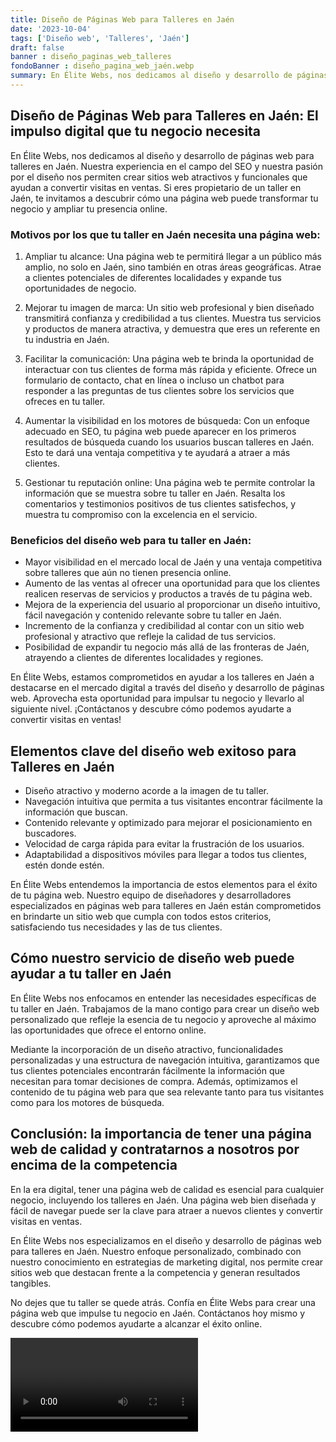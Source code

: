 ```yaml
---
title: Diseño de Páginas Web para Talleres en Jaén
date: '2023-10-04'
tags: ['Diseño web', 'Talleres', 'Jaén']
draft: false
banner : diseño_paginas_web_talleres
fondoBanner : diseño_pagina_web_jaén.webp
summary: En Élite Webs, nos dedicamos al diseño y desarrollo de páginas web para talleres en Jaén. Nuestra experiencia en el campo del SEO y nuestra pasión por el diseño nos permiten crear sitios web atractivos y funcionales que ayudan a convertir visitas en ventas. Si eres propietario de un taller en Jaén, te invitamos a descubrir cómo una página web puede transformar tu negocio y ampliar tu presencia online.
---
```


## Diseño de Páginas Web para Talleres en Jaén: El impulso digital que tu negocio necesita

En Élite Webs, nos dedicamos al diseño y desarrollo de páginas web para talleres en Jaén. Nuestra experiencia en el campo del SEO y nuestra pasión por el diseño nos permiten crear sitios web atractivos y funcionales que ayudan a convertir visitas en ventas. Si eres propietario de un taller en Jaén, te invitamos a descubrir cómo una página web puede transformar tu negocio y ampliar tu presencia online.

### Motivos por los que tu taller en Jaén necesita una página web:

1. Ampliar tu alcance: Una página web te permitirá llegar a un público más amplio, no solo en Jaén, sino también en otras áreas geográficas. Atrae a clientes potenciales de diferentes localidades y expande tus oportunidades de negocio.

2. Mejorar tu imagen de marca: Un sitio web profesional y bien diseñado transmitirá confianza y credibilidad a tus clientes. Muestra tus servicios y productos de manera atractiva, y demuestra que eres un referente en tu industria en Jaén.

3. Facilitar la comunicación: Una página web te brinda la oportunidad de interactuar con tus clientes de forma más rápida y eficiente. Ofrece un formulario de contacto, chat en línea o incluso un chatbot para responder a las preguntas de tus clientes sobre los servicios que ofreces en tu taller.

4. Aumentar la visibilidad en los motores de búsqueda: Con un enfoque adecuado en SEO, tu página web puede aparecer en los primeros resultados de búsqueda cuando los usuarios buscan talleres en Jaén. Esto te dará una ventaja competitiva y te ayudará a atraer a más clientes.

5. Gestionar tu reputación online: Una página web te permite controlar la información que se muestra sobre tu taller en Jaén. Resalta los comentarios y testimonios positivos de tus clientes satisfechos, y muestra tu compromiso con la excelencia en el servicio.

### Beneficios del diseño web para tu taller en Jaén:

- Mayor visibilidad en el mercado local de Jaén y una ventaja competitiva sobre talleres que aún no tienen presencia online.
- Aumento de las ventas al ofrecer una oportunidad para que los clientes realicen reservas de servicios y productos a través de tu página web.
- Mejora de la experiencia del usuario al proporcionar un diseño intuitivo, fácil navegación y contenido relevante sobre tu taller en Jaén.
- Incremento de la confianza y credibilidad al contar con un sitio web profesional y atractivo que refleje la calidad de tus servicios.
- Posibilidad de expandir tu negocio más allá de las fronteras de Jaén, atrayendo a clientes de diferentes localidades y regiones.

En Élite Webs, estamos comprometidos en ayudar a los talleres en Jaén a destacarse en el mercado digital a través del diseño y desarrollo de páginas web. Aprovecha esta oportunidad para impulsar tu negocio y llevarlo al siguiente nivel. ¡Contáctanos y descubre cómo podemos ayudarte a convertir visitas en ventas!

<GifSeo />

<Cta />

## Elementos clave del diseño web exitoso para Talleres en Jaén

- Diseño atractivo y moderno acorde a la imagen de tu taller.
- Navegación intuitiva que permita a tus visitantes encontrar fácilmente la información que buscan.
- Contenido relevante y optimizado para mejorar el posicionamiento en buscadores.
- Velocidad de carga rápida para evitar la frustración de los usuarios.
- Adaptabilidad a dispositivos móviles para llegar a todos tus clientes, estén donde estén.

En Élite Webs entendemos la importancia de estos elementos para el éxito de tu página web. Nuestro equipo de diseñadores y desarrolladores especializados en páginas web para talleres en Jaén están comprometidos en brindarte un sitio web que cumpla con todos estos criterios, satisfaciendo tus necesidades y las de tus clientes.

## Cómo nuestro servicio de diseño web puede ayudar a tu taller en Jaén

En Élite Webs nos enfocamos en entender las necesidades específicas de tu taller en Jaén. Trabajamos de la mano contigo para crear un diseño web personalizado que refleje la esencia de tu negocio y aproveche al máximo las oportunidades que ofrece el entorno online.

Mediante la incorporación de un diseño atractivo, funcionalidades personalizadas y una estructura de navegación intuitiva, garantizamos que tus clientes potenciales encontrarán fácilmente la información que necesitan para tomar decisiones de compra. Además, optimizamos el contenido de tu página web para que sea relevante tanto para tus visitantes como para los motores de búsqueda.

## Conclusión: la importancia de tener una página web de calidad y contratarnos a nosotros por encima de la competencia

En la era digital, tener una página web de calidad es esencial para cualquier negocio, incluyendo los talleres en Jaén. Una página web bien diseñada y fácil de navegar puede ser la clave para atraer a nuevos clientes y convertir visitas en ventas.

En Élite Webs nos especializamos en el diseño y desarrollo de páginas web para talleres en Jaén. Nuestro enfoque personalizado, combinado con nuestro conocimiento en estrategias de marketing digital, nos permite crear sitios web que destacan frente a la competencia y generan resultados tangibles.

No dejes que tu taller se quede atrás. Confía en Élite Webs para crear una página web que impulse tu negocio en Jaén. Contáctanos hoy mismo y descubre cómo podemos ayudarte a alcanzar el éxito online.

<Video />

<CtaBot job='Talleres' city='Jaén'/>

<Gmaps query='Jaén+españa+maps' />